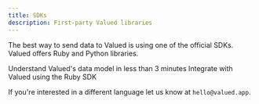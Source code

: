 ```yaml
---
title: SDKs
description: First-party Valued libraries
---
```


The best way to send data to Valued is using one of the official SDKs. Valued offers Ruby and Python libraries.

<CardGroup cols={2}>
  <Card
    title="Python SDK"
    icon="python"
    href="https://pypi.org/project/valued/"
  >
   Understand Valued's data model in less than 3 minutes
  </Card>
  <Card
    title="Ruby SDK"
    icon="gem"
    href="https://github.com/valued-app/valued.rb"
  >
    Integrate with Valued using the Ruby SDK
  </Card>
</CardGroup>

 <Note> If you're interested in a different language let us know at `hello@valued.app`.</Note>
